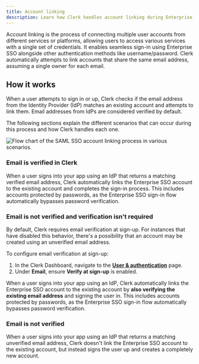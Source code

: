 ```yaml
---
title: Account linking
description: Learn how Clerk handles account linking during Enterprise SSO.
---
```


Account linking is the process of connecting multiple user accounts from different services or platforms, allowing users to access various services with a single set of credentials. It enables seamless sign-in using Enterprise SSO alongside other authentication methods like username/password. Clerk automatically attempts to link accounts that share the same email address, assuming a single owner for each email.

## How it works

When a user attempts to sign in or up, Clerk checks if the email address from the Identity Provider (IdP) matches an existing account and attempts to link them. Email addresses from IdPs are considered verified by default.

The following sections explain the different scenarios that can occur during this process and how Clerk handles each one.

![Flow chart of the SAML SSO account linking process in various scenarios.](/docs/images/authentication/account-linking-flow-saml.webp)

### Email is verified in Clerk

When a user signs into your app using an IdP that returns a matching verified email address, Clerk automatically links the Enterprise SSO account to the existing account and completes the sign-in process. This includes accounts protected by passwords, as the Enterprise SSO sign-in flow automatically bypasses password verification.

### Email is not verified and verification isn't required

By default, Clerk requires email verification at sign-up. For instances that have disabled this behavior, there's a possibility that an account may be created using an unverified email address.

To configure email verification at sign-up:

1. In the Clerk Dashboard, navigate to the [**User & authentication**](https://dashboard.clerk.com/~/user-authentication/user-and-authentication) page.
1. Under **Email**, ensure **Verify at sign-up** is enabled.

When a user signs into your app using an IdP, Clerk automatically links the Enterprise SSO account to the existing account by **also verifying the existing email address** and signing the user in. This includes accounts protected by passwords, as the Enterprise SSO sign-in flow automatically bypasses password verification.

### Email is not verified

When a user signs into your app using an IdP that returns a matching unverified email address, Clerk doesn't link the Enterprise SSO account to the existing account, but instead signs the user up and creates a completely new account.
